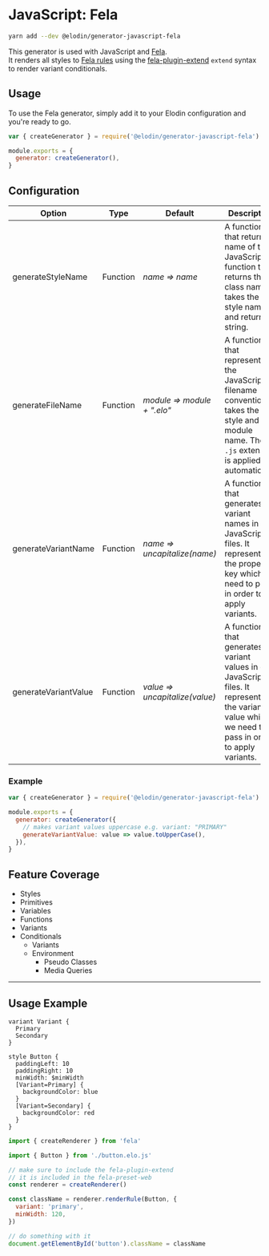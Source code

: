 

# JavaScript: Fela

```bash
yarn add --dev @elodin/generator-javascript-fela
```

This generator is used with JavaScript and [Fela](https://fela.js.org).<br />
It renders all styles to [Fela rules](http://fela.js.org/docs/basics/Rules.html) using the [fela-plugin-extend](https://github.com/robinweser/fela/tree/master/packages/fela-plugin-extend) `extend` syntax to render variant conditionals.

## Usage

To use the Fela generator, simply add it to your Elodin configuration and you're ready to go.

```javascript name=elodin.config.js
var { createGenerator } = require('@elodin/generator-javascript-fela')

module.exports = {
  generator: createGenerator(),
}
```

## Configuration

| Option               | Type     | Default                        | Description                                                                                                                                         |
| -------------------- | -------- | ------------------------------ | --------------------------------------------------------------------------------------------------------------------------------------------------- |
| generateStyleName    | Function | _name => name_                 | A function that returns name of the JavaScript function that returns the class name. It takes the style name and returns a string.                  |
| generateFileName     | Function | _module => module + ".elo"_    | A function that represents the JavaScript filename convention. It takes the style and module name. The `.js` extension is applied automatically.    |
| generateVariantName  | Function | _name => uncapitalize(name)_   | A function that generates variant names in our JavaScript files. It represents the property key which we need to pass in order to apply variants.   |
| generateVariantValue | Function | _value => uncapitalize(value)_ | A function that generates variant values in our JavaScript files. It represents the variant value which we need to pass in order to apply variants. |

### Example

```javascript name=elodin.config.js
var { createGenerator } = require('@elodin/generator-javascript-fela')

module.exports = {
  generator: createGenerator({
    // makes variant values uppercase e.g. variant: "PRIMARY"
    generateVariantValue: value => value.toUpperCase(),
  }),
}
```

## Feature Coverage

- Styles
- Primitives
- Variables
- Functions
- Variants
- Conditionals
  - Variants
  - Environment
    - Pseudo Classes
    - Media Queries

---

## Usage Example

```elo name=button.elo
variant Variant {
  Primary
  Secondary
}

style Button {
  paddingLeft: 10
  paddingRight: 10
  minWidth: $minWidth
  [Variant=Primary] {
    backgroundColor: blue
  }
  [Variant=Secondary] {
    backgroundColor: red
  }
}
```

```javascript name=Button.js
import { createRenderer } from 'fela'

import { Button } from './button.elo.js'

// make sure to include the fela-plugin-extend
// it is included in the fela-preset-web
const renderer = createRenderer()

const className = renderer.renderRule(Button, {
  variant: 'primary',
  minWidth: 120,
})

// do something with it
document.getElementById('button').className = className
```
